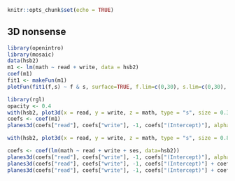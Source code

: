 ```r
knitr::opts_chunk$set(echo = TRUE)
```

## 3D nonsense


```r
library(openintro)
library(mosaic)
data(hsb2)
m1 <- lm(math ~ read + write, data = hsb2)
coef(m1)
fit1 <- makeFun(m1)
plotFun(fit1(f,s) ~ f & s, surface=TRUE, f.lim=c(0,30), s.lim=c(0,30), alpha=0.5)
```

```r
library(rgl)
opacity <- 0.4
with(hsb2, plot3d(x = read, y = write, z = math, type = "s", size = 0.3, col = "blue", xlab = "reading score", ylab = "writing score", zlab = "math score"))
coefs <- coef(m1)
planes3d(coefs["read"], coefs["write"], -1, coefs["(Intercept)"], alpha = opacity, col = "lightgray")
```

```r
with(hsb2, plot3d(x = read, y = write, z = math, type = "s", size = 0.8, col = "blue", xlab = "reading score", ylab = "writing score", zlab = "math score"))

coefs <- coef(lm(math ~ read + write + ses, data=hsb2))
planes3d(coefs["read"], coefs["write"], -1, coefs["(Intercept)"], alpha = opacity, col = "lightgray")
planes3d(coefs["read"], coefs["write"], -1, coefs["(Intercept)"] + coefs["sesmiddle"], alpha = opacity, col = "lightgray")
planes3d(coefs["read"], coefs["write"], -1, coefs["(Intercept)"] + coefs["seshigh"], alpha = opacity, col = "lightgray")
```


